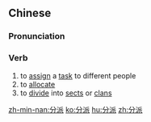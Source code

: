 ==Chinese==
{{zh-forms}}

===Pronunciation===
{{zh-pron
|m=fēnpài
|c=fan1 paai3
|mn=hun-phài
|cat=v
}}

===Verb===
{{zh-verb}}

# to [[assign]] a [[task]] to different people
# to [[allocate]]
# to [[divide]] into [[sect]]s or [[clan]]s

[[zh-min-nan:分派]]
[[ko:分派]]
[[hu:分派]]
[[zh:分派]]